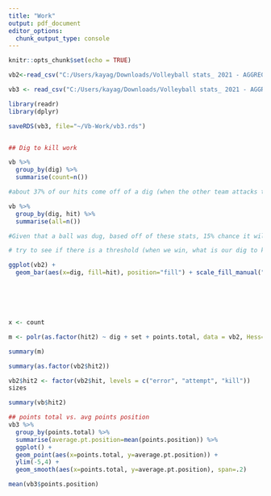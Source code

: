 ```yaml
---
title: "Work"
output: pdf_document
editor_options: 
  chunk_output_type: console
---
```


```r
knitr::opts_chunk$set(echo = TRUE)
```

```r
vb2<-read_csv("C:/Users/kayag/Downloads/Volleyball stats_ 2021 - AGGREGATE (2).csv")

vb3 <- read_csv("C:/Users/kayag/Downloads/Volleyball stats_ 2021 - AGGREGATE (3).csv")

library(readr)
library(dplyr)

saveRDS(vb3, file="~/Vb-Work/vb3.rds")


## Dig to kill work

vb %>%
  group_by(dig) %>%
  summarise(count=n())

#about 37% of our hits come off of a dig (when the other team attacks the ball, including setter dumps). 747 counted digs. 

vb %>%
  group_by(dig, hit) %>%
  summarise(all=n())

#Given that a ball was dug, based off of these stats, 15% chance it will be an error. 52% chance it will be an attempt. 32% it will be a kill. Compare this to when a ball is not dug: 18% chance it will be an error. 45% chance it will be an attempt. 37% chance it will be a kill. Not too far off?

# try to see if there is a threshold (when we win, what is our dig to kill?)

ggplot(vb2) +
  geom_bar(aes(x=dig, fill=hit), position="fill") + scale_fill_manual("legend", values = c("kill" = "black", "attempt" = "gold", "error" = "grey"))






x <- count

m <- polr(as.factor(hit2) ~ dig + set + points.total, data = vb2, Hess=TRUE)

summary(m)

summary(as.factor(vb2$hit2))

vb2$hit2 <- factor(vb2$hit, levels = c("error", "attempt", "kill"))
sizes

summary(vb$hit2)

## points total vs. avg points position
vb3 %>% 
  group_by(points.total) %>% 
  summarise(average.pt.position=mean(points.position)) %>% 
  ggplot() +
  geom_point(aes(x=points.total, y=average.pt.position)) +
  ylim(-5,4) +
  geom_smooth(aes(x=points.total, y=average.pt.position), span=.2)

mean(vb3$points.position)

```

